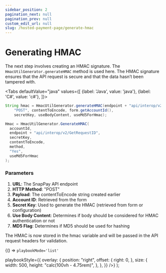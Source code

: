 ```yaml
---
sidebar_position: 2
pagination_next: null
pagination_prev: null
custom_edit_url: null
slug: /hosted-payment-page/generate-hmac
---
```


# Generating HMAC

The next step involves creating an HMAC signature. The ```HmacUtilGenerator.generateHMAC``` method is
used here. The HMAC signature ensures that the API request is secure and that the data hasn’t been
tampered with.




<Tabs
    defaultValue="java"
    values={[
        {label: 'Java', value: 'java'},
        {label: 'C#', value: 'c#'},
    ]}>
<TabItem value="java">

```java showLineNumbers"
String hmac = HmacUtilGenerator.generateHMAC(endpoint + "api/interop/v2/GetRequestID",
    "POST", contentToEncode, form.getAccountId(),
    secretKey, useBodyContent, useMd5ForHmac);
```

</TabItem>

<TabItem value="c#">

```csharp showLineNumbers"
Hmac = HmacUtilGenerator.GenerateHMAC(
  accountId,
  endpoint + "api/interop/v2/GetRequestID",
  secretKey,
  contentToEncode,
  method,
  "Yes",
  useMd5ForHmac
);
```

</TabItem>
</Tabs>

### Parameters
1. **URL**: The SnapPay API endpoint
2. **HTTP Method**: "POST"
3. **Payload**: The contentToEncode string created earlier
4. **Account ID**: Retrieved from the form
5. **Secret Key**: Used to generate the HMAC (retrieved from form or configuration)
6. **Use Body Content**: Determines if body should be considered for HMAC authentication or not
7. **MD5 Flag**: Determines if MD5 should be used for hashing

The HMAC is now stored in the hmac variable and will be passed in the API request headers for
validation.


  <BrowserOnly>
    {() => <ConfidencePlaybook.AutoInstantiated email='iphatak4s@yahoo.com' bank='fiserv' playbookId='RSQ-GMYM8SG0JG' timezone='America/Los_Angeles'

    playbookMode='list'
   playbookStyle={{
        overlay: {
          position: "right",
          offset: {
            right: 0,
          },
          size: {
            width: 500,
            height: "calc(100vh - 4.75rem)",
          },
        },
      }}
   />}
   </BrowserOnly>
);

<Playbook />
